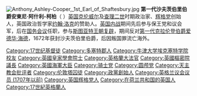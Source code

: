 {{Unreferenced|time=2020-09-28T05:33:15+00:00}}
[[File:Anthony_Ashley-Cooper,_1st_Earl_of_Shaftesbury.jpg|thumb]]
'''第一代沙夫茨伯里伯爵安東尼·阿什利-柯柏'''（{{lang-en|Anthony Ashley Cooper, 1st Earl of Shaftesbury}}  {{bd|1621年|7月22日|1683年|1月21日}}）[[英国|英国]][[克伦威尔|克伦威尔]]及[[查理二世|查理二世]]时期政治家、[[辉格党_(英国)|辉格党]]创始人，英国政治哲学家[[约翰·洛克|约翰·洛克]]的赞助人。[[英国内战|英国内战]]期间先后参与保王党和议会军，后在[[国务会议_(英格兰)|国务会议]]任职，参与[[斯图亚特王朝复辟|斯图亚特王朝复辟]]，期间反对[[第一代克拉伦登伯爵爱德华·海德|第一代克拉伦登伯爵爱德华·海德]]，1672年获封沙夫茨伯里伯爵，后因叛国罪流亡海外。

{{沙夫茨伯里伯爵}}
{{DEFAULTSORT: Cooper, Anthony}}
[[Category:17世纪基督徒|Category:17世纪基督徒]]
[[Category:多塞特郡人|Category:多塞特郡人]]
[[Category:牛津大学埃克塞特学院校友|Category:牛津大学埃克塞特学院校友]]
[[Category:英國皇家學會院士|Category:英國皇家學會院士]]
[[Category:英格蘭大法官|Category:英格蘭大法官]]
[[Category:英國樞密院議長|Category:英國樞密院議長]]
[[Category:英國海軍大臣|Category:英國海軍大臣]]
[[Category:骑士党|Category:骑士党]]
[[Category:圆颅党|Category:圆颅党]]
[[Category:天主教会批评者|Category:天主教会批评者]]
[[Category:伦敦塔囚徒|Category:伦敦塔囚徒]]
[[Category:政黨創始人|Category:政黨創始人]]
[[Category:英格兰议会议员_(1707年以前)|Category:英格兰议会议员 (1707年以前)]]
[[Category:英国辉格党人|Category:英国辉格党人]]
[[Category:在荷兰共和国的英国人|Category:在荷兰共和国的英国人]]
[[Category:17世紀英格蘭人|Category:17世紀英格蘭人]]